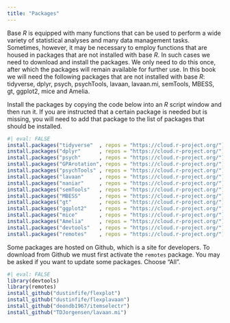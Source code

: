 ```yaml
---
title: "Packages"
---
```


Base *R* is equipped with many functions that can be used to perform a wide variety of statistical analyses and many data management tasks. Sometimes, however, it may be necessary to employ functions that are housed in packages that are not installed with base *R*. In such cases we need to download and install the packages. We only need to do this once, after which the packages will remain available for further use. In this book we will need the following packages that are not installed with base *R*: tidyverse, dplyr, psych, psychTools, lavaan, lavaan.mi, semTools, MBESS, gt, ggplot2, mice and Amelia.

Install the packages by copying the code below into an *R* script window and then run it. If you are instructed that a certain package is needed but is missing, you will need to add that package to the list of packages that should be installed.

```r
#| eval: FALSE
install.packages("tidyverse"  , repos = "https://cloud.r-project.org/")
install.packages("dplyr"      , repos = "https://cloud.r-project.org/")
install.packages("psych"      , repos = "https://cloud.r-project.org/")
install.packages("GPArotation", repos = "https://cloud.r-project.org/")
install.packages("psychTools" , repos = "https://cloud.r-project.org/")
install.packages("lavaan"     , repos = "https://cloud.r-project.org/")
install.packages("naniar"     , repos = "https://cloud.r-project.org/")
install.packages("semTools"   , repos = "https://cloud.r-project.org/")
install.packages("MBESS"      , repos = "https://cloud.r-project.org/")
install.packages("gt"         , repos = "https://cloud.r-project.org/")
install.packages("ggplot2"    , repos = "https://cloud.r-project.org/")
install.packages("mice"       , repos = "https://cloud.r-project.org/")
install.packages("Amelia"     , repos = "https://cloud.r-project.org/")
install.packages("devtools"   , repos = "https://cloud.r-project.org/")
install.packages("remotes"    , repos = "https://cloud.r-project.org/")
```

Some packages are hosted on Github, which is a site for developers. To download from Github we must first activate the `remotes` package. You may be asked if you want to update some packages. Choose "All".

```r
#| eval: FALSE
library(devtools)
library(remotes)
install_github("dustinfife/flexplot")
install_github("dustinfife/flexplavaan")
install_github("deondb1967/itemselectr")
install_github("TDJorgensen/lavaan.mi")
```

